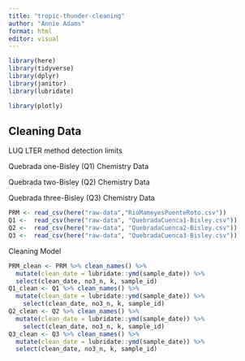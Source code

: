 ```yaml
---
title: "tropic-thunder-cleaning"
author: "Annie Adams"
format: html
editor: visual
---
```


```r
library(here)
library(tidyverse)
library(dplyr)
library(janitor)
library(lubridate)

library(plotly)
```

## Cleaning Data

LUQ LTER method detection limits

Quebrada one-Bisley (Q1) Chemistry Data

Quebrada two-Bisley (Q2) Chemistry Data

Quebrada three-Bisley (Q3) Chemistry Data

```r
PRM <- read_csv(here("raw-data","RioMameyesPuenteRoto.csv"))
Q1 <-  read_csv(here("raw-data", "QuebradaCuenca1-Bisley.csv"))
Q2 <-  read_csv(here("raw-data", "QuebradaCuenca2-Bisley.csv"))
Q3 <-  read_csv(here("raw-data", "QuebradaCuenca3-Bisley.csv"))

```

Cleaning Model

```r
PRM_clean <- PRM %>% clean_names() %>% 
  mutate(clean_date = lubridate::ymd(sample_date)) %>% 
  select(clean_date, no3_n, k, sample_id)
Q1_clean <- Q1 %>% clean_names() %>% 
  mutate(clean_date = lubridate::ymd(sample_date)) %>% 
    select(clean_date, no3_n, k, sample_id)
Q2_clean <- Q2 %>% clean_names() %>% 
  mutate(clean_date = lubridate::ymd(sample_date)) %>% 
    select(clean_date, no3_n, k, sample_id)
Q3_clean <- Q3 %>% clean_names() %>% 
  mutate(clean_date = lubridate::ymd(sample_date)) %>% 
  select(clean_date, no3_n, k, sample_id)
```

Combine Rows

```r
total_data1<- bind_rows(PRM_clean,Q1_clean)
total_data2<- bind_rows(total_data1, Q2_clean)
total_data <- bind_rows(total_data2, Q3_clean)
```




```r
 k_plot <- ggplot(data = total_data , aes(x = clean_date, y = k))+
  geom_line(aes(color = sample_id)) +
  labs(x = "Year",
       y = "K mg i-1")
 
 k_plot
```

```r
 n_plot <- ggplot(data = total_data , aes(x = clean_date, y = no3_n))+
  geom_line(aes(color = sample_id)) +
  labs(x = "Year",
       y = "NO3 mg i-1")
 
 n_plot
```

```r
n_plot2 <- plot_ly(data = total_data, 
                   x = ~clean_date,
                   y = ~no3_n,
                   type = 'scatter', 
                   mode = 'line',
                   color = ~sample_id)
n_plot2
 
```

```r
k_plot2 <- plot_ly(data = total_data , x = ~clean_date, y = ~k, type = 'scatter', mode = 'lines', color = ~sample_id)
k_plot2
```

```r
final_plot <- subplot(n_plot, k_plot, nrows = 2) %>% 
  layout(title = "")


final_plot <- final_plot %>% layout(title = "Water Stream Chemistry - Luqillo Mountains",
                     plot_bgcolor='#E5ECF6',
         xaxis = list(
           title= "test",
           zerolinecolor = '#ffff',
           zerolinewidth = 2,
           gridcolor = 'ffff'),
         yaxis = list(
           zerolinecolor = '#ffff',
           zerolinewidth = 2,
           gridcolor = 'ffff'))

final_plot
```
